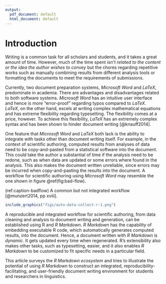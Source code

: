 ```yaml
---
output:
  pdf_document: default
  html_document: default
---
```

# Introduction

Writing is a common task for all scholars and students, and it takes a great amount of time. However, much of the time spent *isn't related to the content or the idea the author wishes to convey* but the chores regarding repetitive works such as manually combining results from different analysis tools or formatting the documents to meet the requirements of submissions.

Currently, two document preparation systems, *Microsoft Word* and *LaTeX*, predominate in academia. There are advantages and disadvantages related to both software systems. *Microsoft Word* has an intuitive user interface and hence is more "error-proof" regarding typos compared to *LaTeX*. *LaTeX*, on the other hand, excels at writing complex mathematical equations and has extreme flexibility regarding typesetting. The flexibility comes at a price, however. To achieve this flexibility, *LaTeX* has an extremely complex syntax and has been shown to hinder document writing [@knauff2014].

One feature that *Microsoft Word* and *LaTeX* both lack is the ability to integrate with tasks other than document writing itself. For example, in the context of scientific authoring, computed results from analyses of data need to be copy-and-pasted from a statistical software into the document. This could take the author a substantial of time if the analysis need to be redone, such as when data are updated or some errors where found in the analysis. This also makes the document written unreliable, since errors may be incurred when copy-and-pasting the results into the document. A workflow for scientific authoring using *Microsoft Word* may resemble the one shown in figure \@ref(fig:bad-flow).

(ref:caption-badflow) A common but not integrated workflow [@munzert2014, pp xviii].

```r
include_graphics("figs/auto-data-collect-r-1.png")
```

A reproducible and integrated workflow for scientific authoring, from data cleaning and analysis to document writing and generation, can be established using R and *R Markdown*. *R Markdown* has the capability of embedding executable R code, which automatically generates computed results, into the document. Hence, a document written with *R Markdown* is *dynamic*. It gets updated every time when regenerated. R's extensibility also makes other tasks, such as typesetting, easier, and it also enables *R Markdown* to be customized to fit specific needs in a particular field.

This article surveys the *R Markdown ecosystem* and tries to illustrate the potential of using *R Markdown* to construct an integrated, reproducibility-facilitating, and user-friendly document writing environment for students and researchers in linguistics.
